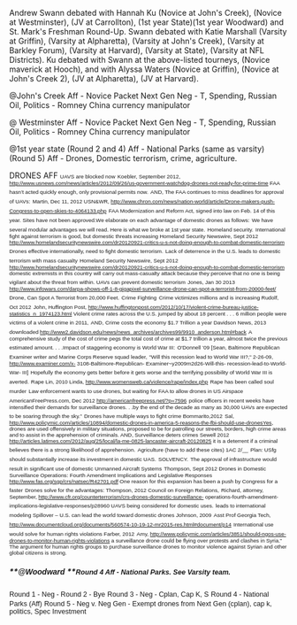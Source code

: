 Andrew Swann debated with Hannah Ku (Novice at John's Creek), (Novice at Westminster), (JV at Carrollton), (1st year State)(1st year Woodward) and St. Mark's Freshman Round-Up. Swann debated with Katie Marshall (Varsity at Griffin), (Varsity at Alpharetta), (Varsity at John's Creek), (Varsity at Barkley Forum), (Varsity at Harvard), (Varsity at State), (Varsity at NFL Districts).
Ku debated with Swann at the above-listed tourneys, (Novice maverick at Hooch), and with Alyssa Waters (Novice at Griffin), (Novice at John's Creek 2), (JV at Alpharetta), (JV at Harvard). 


@John's Creek
Aff - Novice Packet Next Gen
Neg - T, Spending, Russian Oil, Politics - Romney China currency manipulator

@ Westminster
Aff - Novice Packet Next Gen
Neg - T, Spending, Russian Oil, Politics - Romney China currency manipulator

@1st year state
(Round 2 and 4) Aff - National Parks (same as varsity)
(Round 5) Aff - Drones, Domestic terrorism, crime, agriculture.

DRONES AFF
<span style="font-family: Arial,Helvetica,sans-serif; font-size: 70%;">UAVS are blocked now</span>
<span style="font-family: Arial,Helvetica,sans-serif; font-size: 70%;">Koebler, September 2012, http://www.usnews.com/news/articles/2012/09/26/us-government-watchdog-drones-not-ready-for-prime-time FAA hasn’t acted quickly enough, only provisional permits now.</span>
<span style="font-family: Arial,Helvetica,sans-serif; font-size: 70%;">AND, The FAA continues to miss deadlines for approval of UAVs:</span>
<span style="font-family: Arial,Helvetica,sans-serif; font-size: 70%;">Martin, Dec 11, 2012 USN&WR, http://www.chron.com/news/nation-world/article/Drone-makers-push-Congress-to-open-skies-to-4064133.php</span>
<span style="font-family: Arial,Helvetica,sans-serif; font-size: 70%;">FAA Modernization and Reform Act, signed into law on Feb. 14 of this year. Sites have not been approved.We elaborate on each advantage of domestic drones as follows:</span>
<span style="font-family: Arial,Helvetica,sans-serif; font-size: 70%;">We have several modular advantages we will read. Here is what we broke at 1st year state.</span>
<span style="font-family: Arial,Helvetica,sans-serif; font-size: 70%;">Homeland security.</span>
<span style="font-family: Arial,Helvetica,sans-serif; font-size: 70%;">International fight against terrorism is good, but domestic threats increasing </span>
<span style="font-family: Arial,Helvetica,sans-serif; font-size: 70%;">Homeland Security Newswire, Sept 2012 http://www.homelandsecuritynewswire.com/dr20120921-critics-u-s-not-doing-enough-to-combat-domestic-terrorism</span>
<span style="font-family: Arial,Helvetica,sans-serif; font-size: 70%;">Drones effective internationally, need to fight domestic terrorism.</span>
<span style="font-family: Arial,Helvetica,sans-serif; font-size: 70%;">Lack of deterrence in the U.S. leads to domestic terrorism with mass casualty</span>
<span style="font-family: Arial,Helvetica,sans-serif; font-size: 70%;">Homeland Security Newswire, Sept 2012 http://www.homelandsecuritynewswire.com/dr20120921-critics-u-s-not-doing-enough-to-combat-domestic-terrorism domestic extremists in this country will carry out mass-casualty attack because they perceive that no one is being vigilant about the threat from within. UAVs can prevent domestic terrorism</span>
<span style="font-family: Arial,Helvetica,sans-serif; font-size: 70%;">Jones, Jan 30 2013 http://www.infowars.com/darpa-shows-off-1-8-gigapixel-surveillance-drone-can-spot-a-terrorist-from-20000-feet/ Drone, Can Spot A Terrorist from 20,000 Feet.</span>
<span style="font-family: Arial,Helvetica,sans-serif; font-size: 70%;">Crime Fighting</span>
<span style="font-family: Arial,Helvetica,sans-serif; font-size: 70%;">Crime victimizes millions and is increasing Rudolf, Oct 2012</span>
<span style="font-family: Arial,Helvetica,sans-serif; font-size: 70%;">John, Huffington Post, http://www.huffingtonpost.com/2012/10/17/violent-crime-bureau-justice-statistics_n_1974123.html Violent crime rates across the U.S. jumped by about 18 percent . . . 6 million people were victims of a violent crime in 2011,</span>
<span style="font-family: Arial,Helvetica,sans-serif; font-size: 70%;">AND, Crime costs the economy $1.7 Trillion a year Davidson News, 2013 downloaded http://www2.davidson.edu/news/news_archives/archives99/9910_anderson.html#back</span>
<span style="font-family: Arial,Helvetica,sans-serif; font-size: 70%;">A comprehensive study of the cost of crime pegs the total cost of crime at $1.7 trillion a year, almost twice the previous estimated amount. . . .Impact of staggering economy is World War III:</span>
<span style="font-family: Arial,Helvetica,sans-serif; font-size: 70%;">O'Donnell ’09 [Sean, Baltimore Republican Examiner writer and Marine Corps Reserve squad leader,</span>
<span style="font-family: Arial,Helvetica,sans-serif; font-size: 70%;">"Will this recession lead to World War III?," 2-26-09, http://www.examiner.com/x- 3108-Baltimore-Republican- Examiner~y2009m2d26-Will-this- recession-lead-to-World-War- III]</span>
<span style="font-family: Arial,Helvetica,sans-serif; font-size: 70%;">Hopefully the economy gets better before it gets worse and the terrifying possibility of World War III is averted.</span>
<span style="font-family: Arial,Helvetica,sans-serif; font-size: 70%;">Rape Lin, 2010 Linda, http://www.womensweb.ca/violence/rape/index.php</span>
<span style="font-family: Arial,Helvetica,sans-serif; font-size: 70%;">Rape has been called soul murder</span>
<span style="font-family: Arial,Helvetica,sans-serif; font-size: 70%;">Law enforcement wants to use drones, but waiting for FAA to allow drones in US Airspace</span>
<span style="font-family: Arial,Helvetica,sans-serif; font-size: 70%;">AmericanFreePress.com, Dec 2012 http://americanfreepress.net/?p=7596</span>
<span style="font-family: Arial,Helvetica,sans-serif; font-size: 70%;">police officers in recent weeks have intensified their demands for surveillance drones. . .by the end of the decade as many as 30,000 UAVs are expected to be soaring through the sky.”</span>
<span style="font-family: Arial,Helvetica,sans-serif; font-size: 70%;">Drones have multiple ways to fight crime Bommarito,2012</span>
<span style="font-family: Arial,Helvetica,sans-serif; font-size: 70%;">Sal, http://www.policymic.com/articles/10894/domestic-drones-in-america-5-reasons-the-fbi-should-use-dronesYes, drones are used offensively in military situations, proposed to be for patrolling our streets, borders, high crime areas and to assist in the apprehension of criminals. AND, Surveillance deters crimes Sewell 2012 http://articles.latimes.com/2012/aug/25/local/la-me-0825-lancaster-aircraft-20120825 </span>
<span style="font-family: Arial,Helvetica,sans-serif; font-size: 70%;">it is a deterrent if a criminal believes there is a strong likelihood of apprehension.</span>
<span style="font-family: Arial,Helvetica,sans-serif; font-size: 70%;">Agriculture (have to add these cites) 1AC 2/__</span>
<span style="font-family: Arial,Helvetica,sans-serif; font-size: 70%;">Plan: USfg should substantially increase its investment in domestic UAS.</span>
<span style="font-family: Arial,Helvetica,sans-serif; font-size: 70%;">SOLVENCY.</span>
<span style="font-family: Arial,Helvetica,sans-serif; font-size: 70%;">The approval of infrastructure would result in significant use of domestic Unmanned Aircraft Systems</span>
<span style="font-family: Arial,Helvetica,sans-serif; font-size: 70%;">Thompson, Sept 2012 Drones in Domestic Surveillance Operations: Fourth Amendment Implications and Legislative Responses http://www.fas.org/sgp/crs/natsec/R42701.pdf One reason for this expansion has been a push by Congress for a faster</span>
<span style="font-family: Arial,Helvetica,sans-serif; font-size: 70%;">Drones solve for the advantages: Thompson, 2012 Council on Foreign Relations,</span>
<span style="font-family: Arial,Helvetica,sans-serif; font-size: 70%;">Richard, attorney, September, http://www.cfr.org/counterterrorism/crs-drones-domestic-surveillance- operations-fourth-amendment-implications-legislative-responses/p28960 UAVS being considered for domestic uses.</span>
<span style="font-family: Arial,Helvetica,sans-serif; font-size: 70%;">leads to international modeling Spillover – U.S. can lead the world toward domestic drones Johnson, 2009</span>
<span style="font-family: Arial,Helvetica,sans-serif; font-size: 70%;">Asst Prof Georgia Tech, http://www.documentcloud.org/documents/560574-10-19-12-mr2015-res.html#document/p14</span>
<span style="font-family: Arial,Helvetica,sans-serif; font-size: 70%;">International use would solve for human rights violations Farber, 2012</span>
<span style="font-family: Arial,Helvetica,sans-serif; font-size: 70%;">Amy, http://www.policymic.com/articles/3851/should-ngos-use-drones-to-monitor-human-rights-violations a surveillance drone could be flying over protests and clashes in Syria."</span>
<span style="font-family: Arial,Helvetica,sans-serif; font-size: 70%;">The argument for human rights groups to purchase surveillance drones to monitor violence against Syrian and other global citizens is strong.</span>

=====**<span style="font-family: Arial,Helvetica,sans-serif;">@Woodward </span>**<span style="font-family: Arial,Helvetica,sans-serif; font-size: 90%;">Round 4 Aff - National Parks. See Varsity team. </span>===== 
<span style="font-family: Arial,Helvetica,sans-serif; font-size: 90%;"> Round 1 - Neg - </span>
<span style="font-family: Arial,Helvetica,sans-serif; font-size: 90%;">Round 2 - Bye</span>
<span style="font-family: Arial,Helvetica,sans-serif; font-size: 90%;">Round 3 - Neg - Cplan, Cap K, S</span>
<span style="font-family: Arial,Helvetica,sans-serif; font-size: 90%;">Round 4 - National Parks (Aff)</span>
<span style="font-family: Arial,Helvetica,sans-serif; font-size: 90%;">Round 5 - Neg v. Neg Gen - Exempt drones from Next Gen (cplan), cap k, politics, Spec Investment</span>